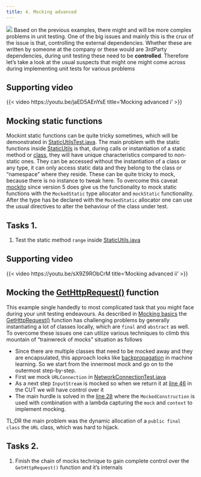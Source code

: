 ```yaml
---
title: 4. Mocking advanced
---
```


![](../images/unit/mocking_advanced.webp)
Based on the previous examples, there might and will be more complex problems in unit testing. One of the big issues and mainly this is the crux of the issue is that, controlling the external dependencies. Whether these are written by someone at the company or these would are 3rdParty dependencies, during unit testing these need to be **controlled**. Therefore let's take a look at the usual suspects that might one might come across during implementing unit tests for various problems

## Supporting video
{{< video https://youtu.be/jaED5AEnYsE 
    title='Mocking advanced i' 
>}}

## Mocking static functions

Mockint static functions can be quite tricky sometimes, which will be demonstrated in [StaticUtilsTest.java](https://github.com/JacksonFurrier/SQAT/blob/main/sample_3/app/src/test/java/sample_3/StaticUtilsTest.java). The main problem with the static functions inside [StaticUtils](https://github.com/JacksonFurrier/SQAT/blob/main/sample_3/app/src/main/java/sample_3/StaticUtils.java) is that, during calls or instantiation of a static method or [class](https://www.google.com/url?sa=t&source=web&rct=j&opi=89978449&url=https://home.csulb.edu/~pnguyen/cecs277/lecnotes/static%2520in%2520java.pdf&ved=2ahUKEwiA5e2qucqLAxXBzQIHHQ4fGbYQFnoECA8QAw&usg=AOvVaw3GNjHFbYlz5NuMHMZGL-Aw), they will have unique characteristics compared to non-static ones. They can be accessed without the instantiation of a class or any type, it can only access static data and they belong to the class or "namespace" where they reside. These can be quite tricky to mock, because there is no instance to tweak here. To overcome this caveat [mockito](https://site.mockito.org/) since version 5 does give us the functionality to mock static functions with the ```MockedStatic``` type allocator and ```mockStatic``` functionality. After the type has be declared with the ```MockedStatic``` allocator one can use the usual directives to alter the behaviour of the class under test.

## Tasks 1.

1. Test the static method ```range``` inside [StaticUtils.java](https://github.com/JacksonFurrier/SQAT/blob/main/sample_3/app/src/gh-pages/java/sample_3/StaticUtils.java)

## Supporting video
{{< video https://youtu.be/sX9Z9RObCrM 
    title='Mocking advanced ii' 
>}}

## Mocking the [GetHttpRequest()](https://github.com/JacksonFurrier/SQAT/blob/gh-pages/sample_3/app/src/main/java/sample_3/NetworkConnection.java#L42) function

This example single handedly to most complicated task that you might face during your unit testing endeavours. As described in [Mocking basics](https://jacksonfurrier.github.io/SQAT/topics/c_unit_mock_basic.html) the [GetHttpRequest()](https://jacksonfurrier.github.io/SQAT/topics/c_unit_mock_basic.html#the-gethttprequest-function) function has challenging problems by generally instantiating a lot of classes locally, which are ```final``` and ```abstract``` as well. To overcome these issues one can utilize various techniques to climb this mountain of "trainwreck of mocks" situation as follows

* Since there are multiple classes that need to be mocked away and they are encapsulated, this approach looks like [backpropagation](https://en.wikipedia.org/wiki/Backpropagation) in machine learning. So we start from the innermost mock and go on to the outermost step-by-step. 
* First we mock ```URLConnection``` in [NetworkConnectionTest.java](https://github.com/JacksonFurrier/SQAT/blob/gh-pages/sample_3/app/src/test/java/sample_3/NetworkConnectionTest.java)
* As a next step ```InputStream``` is mocked so when we return it at [line 46](https://github.com/JacksonFurrier/SQAT/blob/gh-pages/sample_3/app/src/main/java/sample_3/NetworkConnection.java#L46) in the CUT we will have control over it
* The main hurdle is solved in the [line 28](https://github.com/JacksonFurrier/SQAT/blob/gh-pages/sample_3/app/src/test/java/sample_3/NetworkConnectionTest.java#L28) where the ```MockedConstruction``` is used with combination with a lambda capturing the ```mock``` and ```context``` to implement mocking. 

TL;DR the main problem was the dynamic allocation of a ```public final class``` the ```URL``` class, which was hard to hijack.

## Tasks 2.

1. Finish the chain of mocks technique to gain complete control over the ```GetHttpRequest()``` function and it's internals